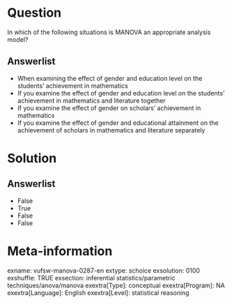Question
========
In which of the following situations is MANOVA an appropriate analysis model?

Answerlist
----------
* When examining the effect of gender and education level on the students' achievement in mathematics
* If you examine the effect of gender and education level on the students' achievement in mathematics and literature together
* If you examine the effect of gender on scholars' achievement in mathematics
* If you examine the effect of gender and educational attainment on the achievement of scholars in mathematics and literature separately

Solution
========

Answerlist
----------
* False
* True
* False
* False

Meta-information
================
exname: vufsw-manova-0287-en
extype: schoice
exsolution: 0100
exshuffle: TRUE
exsection: inferential statistics/parametric techniques/anova/manova
exextra[Type]: conceptual
exextra[Program]: NA
exextra[Language]: English
exextra[Level]: statistical reasoning


